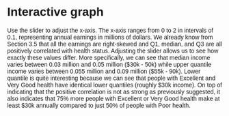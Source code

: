 # Interactive graph

<style>
  * {
    font-family: sans-serif;
  }
</style>
<div id="plot">
<script src="https://cdn.jsdelivr.net/npm/d3@7"></script>
<script src="scripts/myscript.js"></script>

Use the slider to adjust the x-axis. The x-axis ranges from 0 to 2 in intervals of 0.1, representing annual earnings in millions of dollars. We already know from Section 3.5 that all the earnings are right-skewed and Q1, median, and Q3 are all positively correlated with health status. Adjusting the slider allows us to see how exactly these values differ. More specifically, we can see that median income varies between 0.03 million and 0.05 million ($30k - 50k) while upper quantile income varies between 0.055 million and 0.09 million ($55k - 90k). Lower quantile is quite interesting because we can see that people with Excellent and Very Good health have identical lower quantiles (roughly $30k income). On top of indicating that the positive correlation is not as strong as previously suggested, it also indicates that 75% more people with Excellent or Very Good health make at least $30k annually compared to just 50% of people with Poor health.

